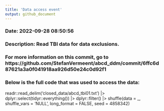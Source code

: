 ```yaml
---
title: 'Data access event'
output: github_document
---
```



### Date: 2022-09-28 08:50:56

### Description: Read TBI data for data exclusions.


### For more information on this commit, go to https://github.com/StefanVermeent/abcd_ddm/commit/6ffc6d87621a3a0f041918aa926d50e24c0d92f1



### Below is the full code that was used to access the data:


readr::read_delim('closed_data/abcd_tbi01.txt') |>
dplyr::select(tidyr::everything()) |>
dplyr::filter() |>
shuffle(data = _, shuffle_vars = 'NULL', long_format = FALSE, seed = 4858342)
